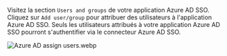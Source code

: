 Visitez la section `Users and groups` de votre application Azure AD SSO. Cliquez sur `Add user/group` pour attribuer des utilisateurs à l'application Azure AD SSO. Seuls les utilisateurs attribués à votre application Azure AD SSO pourront s'authentifier via le connecteur Azure AD SSO.

![Azure AD assign users.webp](./assets/azure_ad_assign_users.webp)
